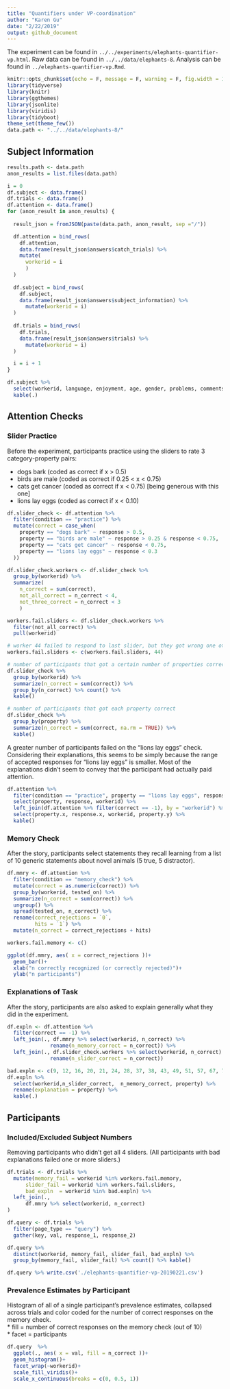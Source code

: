 ```yaml
---
title: "Quantifiers under VP-coordination"
author: "Karen Gu"
date: "2/22/2019"
output: github_document
---
```


The experiment can be found in `../../experiments/elephants-quantifier-vp.html`. Raw data can be found in `../../data/elephants-8`. Analysis can be found in `../elephants-quantifier-vp.Rmd`.

```r
knitr::opts_chunk$set(echo = F, message = F, warning = F, fig.width = 10)
library(tidyverse)
library(knitr)
library(ggthemes)
library(jsonlite)
library(viridis)
library(tidyboot)
theme_set(theme_few())
data.path <- "../../data/elephants-8/"
```

## Subject Information

```r
results.path <- data.path
anon_results = list.files(data.path)

i = 0
df.subject <- data.frame()
df.trials <- data.frame()
df.attention <- data.frame()
for (anon_result in anon_results) {
  
  result_json = fromJSON(paste(data.path, anon_result, sep ="/"))

  df.attention = bind_rows(
    df.attention, 
    data.frame(result_json$answers$catch_trials) %>%
    mutate(
      workerid = i
      )
  )
  
  df.subject = bind_rows(
    df.subject, 
    data.frame(result_json$answers$subject_information) %>% 
      mutate(workerid = i)
  )
  
  df.trials = bind_rows(
    df.trials, 
    data.frame(result_json$answers$trials) %>% 
      mutate(workerid = i)
  )

  i = i + 1
}
```


```r
df.subject %>%
  select(workerid, language, enjoyment, age, gender, problems, comments) %>%
  kable(.)
```

## Attention Checks 

### Slider Practice

Before the experiment, participants practice using the sliders to rate 3 category-property pairs:

- dogs bark (coded as correct if x > 0.5)
- birds are male (coded as correct if 0.25 < x < 0.75)
- cats get cancer (coded as correct if x < 0.75) [being generous with this one]
- lions lay eggs (coded as correct if x < 0.10)

```r
df.slider_check <- df.attention %>% 
  filter(condition == "practice") %>%
  mutate(correct = case_when(
    property == "dogs bark" ~ response > 0.5,
    property == "birds are male" ~ response > 0.25 & response < 0.75,
    property == "cats get cancer" ~ response < 0.75,
    property == "lions lay eggs" ~ response < 0.3
  )) 

df.slider_check.workers <- df.slider_check %>%
  group_by(workerid) %>% 
  summarize(
    n_correct = sum(correct),
    not_all_correct = n_correct < 4,
    not_three_correct = n_correct < 3
    )

workers.fail.sliders <- df.slider_check.workers %>%
  filter(not_all_correct) %>%
  pull(workerid)

# worker 44 failed to respond to last slider, but they got wrong one other slider
workers.fail.sliders <- c(workers.fail.sliders, 44)

# number of participants that got a certain number of properties correct
df.slider_check %>% 
  group_by(workerid) %>%
  summarize(n_correct = sum(correct)) %>%
  group_by(n_correct) %>% count() %>%
  kable()

# number of participants that got each property correct
df.slider_check %>% 
  group_by(property) %>%
  summarize(n_correct = sum(correct, na.rm = TRUE)) %>%
  kable()
```

A greater number of participants failed on the "lions lay eggs" check. Considering their explanations, this seems to be simply because the range of accepted responses for "lions lay eggs" is smaller. Most of the explanations didn't seem to convey that the participant had actually paid attention.
```r
df.attention %>%
  filter(condition == "practice", property == "lions lay eggs", response >= 0.1) %>%
  select(property, response, workerid) %>%
  left_join(df.attention %>% filter(correct == -1), by = "workerid") %>%
  select(property.x, response.x, workerid, property.y) %>%
  kable()
```

### Memory Check

After the story, participants select statements they recall learning from a list of 10 generic statements about novel animals (5 true, 5 distractor).

```r
df.mmry <- df.attention %>%
  filter(condition == "memory_check") %>%
  mutate(correct = as.numeric(correct)) %>%
  group_by(workerid, tested_on) %>%
  summarize(n_correct = sum(correct)) %>%
  ungroup() %>%
  spread(tested_on, n_correct) %>%
  rename(correct_rejections = `0`, 
         hits = `1`) %>%
  mutate(n_correct = correct_rejections + hits) 

workers.fail.memory <- c()

ggplot(df.mmry, aes( x = correct_rejections ))+
  geom_bar()+
  xlab("n correctly recognized (or correctly rejected)")+
  ylab("n participants")
```

### Explanations of Task

After the story, participants are also asked to explain generally what they did in the experiment.

```r
df.expln <- df.attention %>%
  filter(correct == -1) %>%
  left_join(., df.mmry %>% select(workerid, n_correct) %>%
              rename(n_memory_correct = n_correct)) %>%
  left_join(., df.slider_check.workers %>% select(workerid, n_correct) %>%
              rename(n_slider_correct = n_correct))

bad.expln <- c(9, 12, 16, 20, 21, 24, 28, 37, 38, 43, 49, 51, 57, 67, 70, 74, 82, 84, 86, 89, 90, 97, 101, 102, 107)
df.expln %>%
  select(workerid,n_slider_correct,  n_memory_correct, property) %>%
  rename(explanation = property) %>%
  kable(.)
```

## Participants

### Included/Excluded Subject Numbers
Removing participants who didn't get all 4 sliders. (All participants with bad explanations failed one or more sliders.)

```r
df.trials <- df.trials %>%
  mutate(memory_fail = workerid %in% workers.fail.memory,
      slider_fail = workerid %in% workers.fail.sliders,
      bad_expln  = workerid %in% bad.expln) %>%
  left_join(., 
      df.mmry %>% select(workerid, n_correct)
)

df.query <- df.trials %>%
  filter(page_type == "query") %>%
  gather(key, val, response_1, response_2)

df.query %>%
  distinct(workerid, memory_fail, slider_fail, bad_expln) %>%
  group_by(memory_fail, slider_fail) %>% count() %>% kable()

df.query %>% write.csv('./elephants-quantifier-vp-20190221.csv')
```

### Prevalence Estimates by Participant
 
Histogram of all of a single participant's prevalence estimates, collapsed across trials and color coded for the number of correct responses on the memory check.  
* fill = number of correct responses on the memory check (out of 10)  
* facet = participants  

```r
df.query  %>%
  ggplot(., aes( x = val, fill = n_correct ))+
  geom_histogram()+
  facet_wrap(~workerid)+
  scale_fill_viridis()+
  scale_x_continuous(breaks = c(0, 0.5, 1))
```
